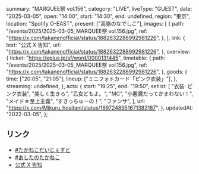   summary: "MARQUEE祭 vol.156",
  category: "LIVE",
  liveType: "GUEST",
  date: "2025-03-05",
  open: "14:00",
  start: "14:30",
  end: undefined,
  region: "東京",
  location: "Spotify O-EAST",
  present: ["高嶺のなでしこ"],
  images: [
    {
      path: "/events/2025/2025-03-05_MARQUEE祭 vol.156.jpg",
      ref: "https://x.com/takanenofficial/status/1882632288992981226",
    },
  ],
  link: {
    text: "公式 X 告知",
    url: "https://x.com/takanenofficial/status/1882632288992981226",
  },
  overview: {
    ticket: "https://eplus.jp/sf/word/0000131445",
    timetable: {
      path: "/events/2025/2025-03-05_MARQUEE祭 vol.156.jpg",
      ref: "https://x.com/takanenofficial/status/1882632288992981226",
    },
    goods: {
      time: ["20:05", "21:05"],
      lineup: ["ミニフォトカード「ピンク衣装」"],
    },
    streaming: undefined,
  },
  acts: {
    start: "19:25",
    end: "19:50",
    setlist: [
      "衣装: ピンク衣装",
      "美しく生きろ",
      "乙女どもよ。",
      "MC",
      "小悪魔だってかまわない！",
      "メイド☆至上主義",
      "すきっちゅーの！",
      "ファンサ",
    ],
    url: "https://x.com/Mikuru_hositani/status/1897248951671382187",
  },
  updatedAt: "2022-03-05",
};

## リンク

- [#たかねこだいじぇすと](https://x.com/takanenofficial/status/1897281117008576596)
- [#あしたのたかねこ](https://x.com/takanenofficial/status/1896863420622000451)
- [公式 X 告知](https://x.com/takanenofficial/status/1882632288992981226)
